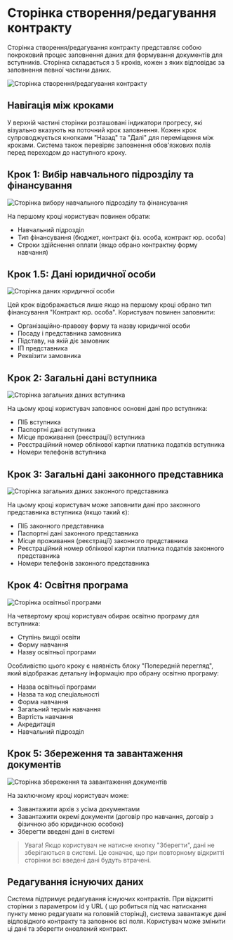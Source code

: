 # Сторінка створення/редагування контракту

Сторінка створення/редагування контракту представляє собою покроковий процес заповнення даних для формування документів для вступників. Сторінка складається з 5 кроків, кожен з яких відповідає за заповнення певної частини даних.

![Сторінка створення/редагування контракту](/docs/5.png)

## Навігація між кроками

У верхній частині сторінки розташовані індикатори прогресу, які візуально вказують на поточний крок заповнення. Кожен крок супроводжується кнопками "Назад" та "Далі" для переміщення між кроками. Система також перевіряє заповнення обов'язкових полів перед переходом до наступного кроку.

## Крок 1: Вибір навчального підрозділу та фінансування

![Сторінка вибору навчального підрозділу та фінансування](/docs/6.png)

На першому кроці користувач повинен обрати:

- Навчальний підрозділ 
- Тип фінансування (бюджет, контракт фіз. особа, контракт юр. особа)
- Строки здійснення оплати (якщо обрано контрактну форму навчання)

## Крок 1.5: Дані юридичної особи

![Сторінка даних юридичної особи](/docs/7.png)

Цей крок відображається лише якщо на першому кроці обрано тип фінансування "Контракт юр. особа". Користувач повинен заповнити:

- Організаційно-правову форму та назву юридичної особи
- Посаду і представника замовника
- Підставу, на якій діє замовник
- ІП представника
- Реквізити замовника

## Крок 2: Загальні дані вступника

![Сторінка загальних даних вступника](/docs/8.png)

На цьому кроці користувач заповнює основні дані про вступника:

- ПІБ вступника
- Паспортні дані вступника
- Місце проживання (реєстрації) вступника
- Реєстраційний номер облікової картки платника податків вступника
- Номери телефонів вступника

## Крок 3: Загальні дані законного представника

![Сторінка загальних даних законного представника](/docs/9.png)

На цьому кроці користувач може заповнити дані про законного представника вступника (якщо такий є):

- ПІБ законного представника
- Паспортні дані законного представника
- Місце проживання (реєстрації) законного представника
- Реєстраційний номер облікової картки платника податків законного представника
- Номери телефонів законного представника

## Крок 4: Освітня програма

![Сторінка освітньої програми](/docs/10.png)

На четвертому кроці користувач обирає освітню програму для вступника:

- Ступінь вищої освіти
- Форму навчання
- Назву освітньої програми

Особливістю цього кроку є наявність блоку "Попередній перегляд", який відображає детальну інформацію про обрану освітню програму:

- Назва освітньої програми
- Назва та код спеціальності
- Форма навчання
- Загальний термін навчання
- Вартість навчання
- Акредитація
- Навчальний підрозділ

## Крок 5: Збереження та завантаження документів
![Сторінка збереження та завантаження документів](/docs/11.png)

На заключному кроці користувач може:

- Завантажити архів з усіма документами
- Завантажити окремі документи (договір про навчання, договір з фізичною або юридичною особою)
- Зберегти введені дані в системі

> Увага! Якщо користувач не натисне кнопку "Зберегти", дані не зберігаються в системі. Це означає, що при повторному відкритті сторінки всі введені дані будуть втрачені.

## Редагування існуючих даних
Система підтримує редагування існуючих контрактів. При відкритті сторінки з параметром id у URL ( що робиться під час натискання пункту меню редагувати на головній сторінці), система завантажує дані відповідного контракту та заповнює всі поля. Користувач може змінити ці дані та зберегти оновлений контракт.
